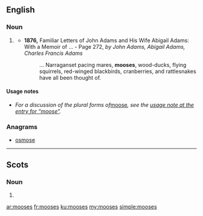 {{also|Mooses}}
==English==

===Noun===
{{head|en|plural}} {{p}}

# {{context|dated|rare|lang=en}} {{plural of|moose|lang=en|nocat=1}}
#* '''1876,''' Familiar Letters of John Adams and His Wife Abigail Adams: With a Memoir of ... - Page 272, ''by John Adams, Abigail Adams, Charles Francis Adams''
#*: ... Narraganset pacing mares, '''mooses''', wood-ducks, flying squirrels, red-winged blackbirds, cranberries, and rattlesnakes have all been thought of.

====Usage notes====
* ''For a discussion of the plural forms of ''[[moose]]'', see the [[moose#Usage notes|usage note at the entry for “moose”]].''

===Anagrams===
* [[osmose#English|osmose]]

----

==Scots==

===Noun===
{{head|sco|plural}}

# {{plural of|moose|lang=sco|nocat=1}}

[[ar:mooses]]
[[fr:mooses]]
[[ku:mooses]]
[[my:mooses]]
[[simple:mooses]]